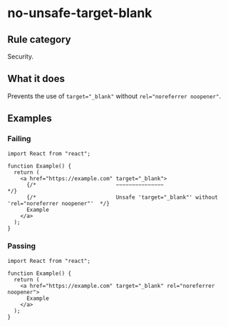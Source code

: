 # no-unsafe-target-blank

## Rule category

Security.

## What it does

Prevents the use of `target="_blank"` without `rel="noreferrer noopener"`.

## Examples

### Failing

```tsx twoslash
import React from "react";

function Example() {
  return (
    <a href="https://example.com" target="_blank">
      {/*                         ~~~~~~~~~~~~~~~                                               */}
      {/*                         Unsafe 'target="_blank"' without 'rel="noreferrer noopener"'  */}
      Example
    </a>
  );
}
```

### Passing

```tsx twoslash
import React from "react";

function Example() {
  return (
    <a href="https://example.com" target="_blank" rel="noreferrer noopener">
      Example
    </a>
  );
}
```
